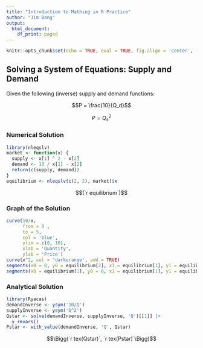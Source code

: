 ```yaml
---
title: "Introduction to Mathing in R Practice"
author: "Jim Bang"
output:
  html_document:
    df_print: paged
---
```


```r
knitr::opts_chunk$set(echo = TRUE, eval = TRUE, fig.align = 'center', fig.height = 6, fig.width = 6)
```

## Solving a System of Equations: Supply and Demand

Given the following (inverse) supply and demand functions: 

$$P = \frac{10}{Q_d}$$

$$P = Q_s^2$$

### Numerical Solution

```r
library(nleqslv)
market <- function(x) {
  supply <- x[1] ^ 2 - x[2]
  demand <- 10 / x[1] - x[2]
  return(c(supply, demand))
}
equilibrium <- nleqslv(c(2, 2), market)$x
```


$$(`r equilibrium`)$$

### Graph of the Solution

```r
curve(10/x,
      from = 0 ,
      to = 5,
      col = 'blue',
      ylim = c(0, 10), 
      xlab = 'Quantity', 
      ylab = 'Price')
curve(x^2, col = 'darkorange', add = TRUE)
segments(x0 = 0, y0 = equilibrium[2], x1 = equilibrium[1], y1 = equilibrium[2])
segments(x0 = equilibrium[1], y0 = 0, x1 = equilibrium[1], y1 = equilibrium[2])
```

### Analytical Solution

```r
library(Ryacas)
demandInverse <- ysym('10/Q')
supplyInverse <- ysym('Q^2')
Qstar <- solve(demandInverse, supplyInverse, 'Q')[[1]] |> 
  y_rmvars() 
Pstar <- with_value(demandInverse, 'Q', Qstar)
```

$$\Bigg(`r tex(Qstar)`, `r tex(Pstar)`\Bigg)$$
